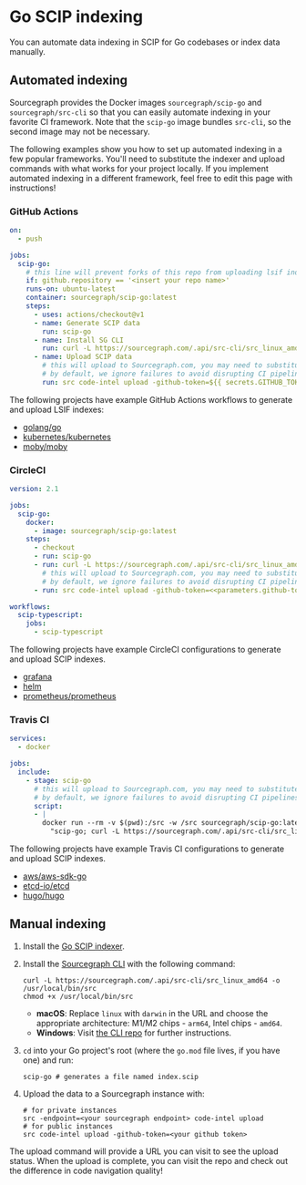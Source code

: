 # Go SCIP indexing

You can automate data indexing in SCIP for Go codebases or index data manually.

## Automated indexing

Sourcegraph provides the Docker images `sourcegraph/scip-go` and `sourcegraph/src-cli` so that you can easily automate indexing in your favorite CI framework. Note that the `scip-go` image bundles `src-cli`, so the second image may not be necessary.

The following examples show you how to set up automated indexing in a few popular frameworks. You'll need to substitute the indexer and upload commands with what works for your project locally. If you implement automated indexing in a different framework, feel free to edit this page with instructions!

### GitHub Actions

```yaml
on:
  - push

jobs:
  scip-go:
    # this line will prevent forks of this repo from uploading lsif indexes
    if: github.repository == '<insert your repo name>'
    runs-on: ubuntu-latest
    container: sourcegraph/scip-go:latest
    steps:
      - uses: actions/checkout@v1
      - name: Generate SCIP data
        run: scip-go
      - name: Install SG CLI
        run: curl -L https://sourcegraph.com/.api/src-cli/src_linux_amd64 -o /usr/local/bin/src; chmod +x /usr/local/bin/src;
      - name: Upload SCIP data
        # this will upload to Sourcegraph.com, you may need to substitute a different command.
        # by default, we ignore failures to avoid disrupting CI pipelines with non-critical errors.
        run: src code-intel upload -github-token=${{ secrets.GITHUB_TOKEN }} -ignore-upload-failure
```

The following projects have example GitHub Actions workflows to generate and upload LSIF indexes:

- [golang/go](https://github.com/sourcegraph-codeintel-showcase/go/blob/f40606b1241b0ca4802d7b00a763241b03404eea/.github/workflows/lsif.yml)
- [kubernetes/kubernetes](https://github.com/sourcegraph-codeintel-showcase/kubernetes/blob/master/.github/workflows/lsif.yml)
- [moby/moby](https://github.com/sourcegraph-codeintel-showcase/moby/blob/master/.github/workflows/lsif.yml)

### CircleCI

```yaml
version: 2.1

jobs:
  scip-go:
    docker:
      - image: sourcegraph/scip-go:latest
    steps:
      - checkout
      - run: scip-go 
      - run: curl -L https://sourcegraph.com/.api/src-cli/src_linux_amd64 -o /usr/local/bin/src; chmod +x /usr/local/bin/src;
        # this will upload to Sourcegraph.com, you may need to substitute a different command.
        # by default, we ignore failures to avoid disrupting CI pipelines with non-critical errors.
      - run: src code-intel upload -github-token=<<parameters.github-token>> -ignore-upload-failure

workflows:
  scip-typescript:
    jobs:
      - scip-typescript
```

The following projects have example CircleCI configurations to generate and upload SCIP indexes.

- [grafana](https://github.com/sourcegraph-codeintel-showcase/grafana/blob/master/.circleci/config.yml)
- [helm](https://github.com/sourcegraph-codeintel-showcase/helm/blob/62c38f152d0802719aad1ec4c1c281f01dc75173/.circleci/config.yml)
- [prometheus/prometheus](https://github.com/sourcegraph-codeintel-showcase/prometheus/blob/a0a8a249fff9d1c6ce4c097ccc4f5e120c723c51/.circleci/config.yml)

### Travis CI

```yaml
services:
  - docker

jobs:
  include:
    - stage: scip-go
      # this will upload to Sourcegraph.com, you may need to substitute a different command.
      # by default, we ignore failures to avoid disrupting CI pipelines with non-critical errors.
      script:
      - |
        docker run --rm -v $(pwd):/src -w /src sourcegraph/scip-go:latest /bin/sh -c \
          "scip-go; curl -L https://sourcegraph.com/.api/src-cli/src_linux_amd64 -o /usr/local/bin/src; chmod +x /usr/local/bin/src; src code-intel upload -github-token=$GITHUB_TOKEN -ignore-upload-failure"
```

The following projects have example Travis CI configurations to generate and upload SCIP indexes.

- [aws/aws-sdk-go](https://github.com/sourcegraph-codeintel-showcase/aws-sdk-go/blob/92f67a061fcdd46d6a418b28838b10b6ac63a880/.travis.yml)
- [etcd-io/etcd](https://github.com/sourcegraph-codeintel-showcase/etcd/blob/eae726706fe8ebf7e08b45ba29a70388595db31b/.travis.yml)
- [hugo/hugo](https://github.com/sourcegraph-codeintel-showcase/hugo/blob/6704b7c125d7b21ccf2048d7bff0f1ffe2b0867d/.travis.yml)

## Manual indexing

1. Install the [Go SCIP indexer](https://github.com/sourcegraph/scip-go).

1. Install the [Sourcegraph CLI](https://github.com/sourcegraph/src-cli) with the following command:

   ```
   curl -L https://sourcegraph.com/.api/src-cli/src_linux_amd64 -o /usr/local/bin/src
   chmod +x /usr/local/bin/src
   ```

   - **macOS**: Replace `linux` with `darwin` in the URL and choose the appropriate architecture: M1/M2 chips - `arm64`, Intel chips - `amd64`.
   - **Windows**: Visit [the CLI repo](https://github.com/sourcegraph/src-cli) for further instructions.

1. `cd` into your Go project's root (where the `go.mod` file lives, if you have one) and run:

   ```
   scip-go # generates a file named index.scip
   ```

1. Upload the data to a Sourcegraph instance with:

   ```
   # for private instances
   src -endpoint=<your sourcegraph endpoint> code-intel upload
   # for public instances
   src code-intel upload -github-token=<your github token>
   ```

The upload command will provide a URL you can visit to see the upload status. When the upload is complete, you can visit the repo and check out the difference in code navigation quality!
